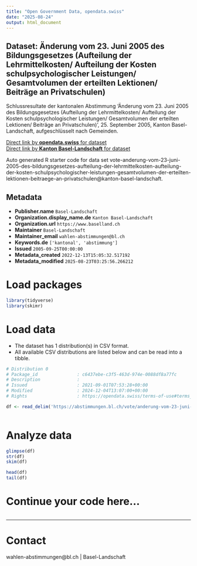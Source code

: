 ```yaml
---
title: "Open Government Data, opendata.swiss"
date: "2025-08-24"
output: html_document
---
```


## Dataset: Änderung vom 23. Juni 2005 des Bildungsgesetzes (Aufteilung der Lehrmittelkosten/ Aufteilung der Kosten schulpsychologischer Leistungen/ Gesamtvolumen der erteilten Lektionen/ Beiträge an Privatschulen)

Schlussresultate der kantonalen Abstimmung 'Änderung vom 23. Juni 2005 des Bildungsgesetzes (Aufteilung der Lehrmittelkosten/ Aufteilung der Kosten schulpsychologischer Leistungen/ Gesamtvolumen der erteilten Lektionen/ Beiträge an Privatschulen)', 25. September 2005, Kanton Basel-Landschaft, aufgeschlüsselt nach Gemeinden.

[Direct link by **opendata.swiss** for dataset](https://opendata.swiss/de/dataset/anderung-vom-23-juni-2005-des-bildungsgesetzes-aufteilung-der-lehrmittelkosten-aufteilung-der-k)<br>
[Direct link by **Kanton Basel-Landschaft** for dataset](https://abstimmungen.bl.ch/vote/anderung-vom-23-juni-2005-des-bildungsgesetzes-aufteilung-der-lehrmittelkosten-aufteilung-der-kosten-schulpsychologischer-leistungen-gesamtvolumen-der-erteilten-lektionen-beitraege-an-privatschulen/data)

Auto generated R starter code for data set vote-anderung-vom-23-juni-2005-des-bildungsgesetzes-aufteilung-der-lehrmittelkosten-aufteilung-der-kosten-schulpsychologischer-leistungen-gesamtvolumen-der-erteilten-lektionen-beitraege-an-privatschulen@kanton-basel-landschaft.

## Metadata

- **Publisher.name** `Basel-Landschaft`
- **Organization.display_name.de** `Kanton Basel-Landschaft`
- **Organization.url** `https://www.baselland.ch`
- **Maintainer** `Basel-Landschaft`
- **Maintainer_email** `wahlen-abstimmungen@bl.ch`
- **Keywords.de** `['kantonal', 'abstimmung']`
- **Issued** `2005-09-25T00:00:00`
- **Metadata_created** `2022-12-13T15:05:32.517192`
- **Metadata_modified** `2025-08-23T03:25:56.266212`


# Load packages

```r

library(tidyverse)
library(skimr)

```

# Load data

-   The dataset has 1 distribution(s) in CSV format.
-   All available CSV distributions are listed below and can be read into a tibble.

```r

# Distribution 0
# Package_id               : c6437ebe-c3f5-463d-974e-0088df8a77fc
# Description              : 
# Issued                   : 2021-09-01T07:53:28+00:00
# Modified                 : 2024-12-04T13:07:00+00:00
# Rights                   : https://opendata.swiss/terms-of-use#terms_by

df <- read_delim('https://abstimmungen.bl.ch/vote/anderung-vom-23-juni-2005-des-bildungsgesetzes-aufteilung-der-lehrmittelkosten-aufteilung-der-kosten-schulpsychologischer-leistungen-gesamtvolumen-der-erteilten-lektionen-beitraege-an-privatschulen/data-csv')



```

# Analyze data

```r

glimpse(df)
str(df)
skim(df)

head(df)
tail(df)

```

# Continue your code here...

```r

```

------------------------------------------------------------------------

# Contact

wahlen-abstimmungen@bl.ch | Basel-Landschaft

